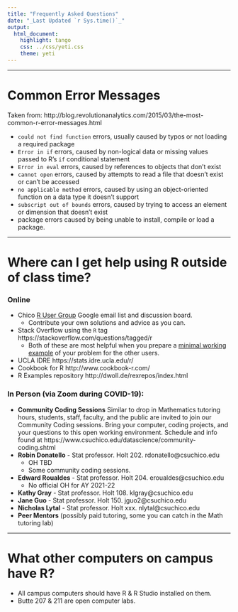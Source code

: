 ```yaml
---
title: "Frequently Asked Questions"
date: "_Last Updated `r Sys.time()`_"
output:   
  html_document:
    highlight: tango
    css: ../css/yeti.css
    theme: yeti
---
```


----

# Common Error Messages
Taken from: http://blog.revolutionanalytics.com/2015/03/the-most-common-r-error-messages.html

* `could not find function` errors, usually caused by typos or not loading a required package
* `Error in if` errors, caused by non-logical data or missing values passed to R's `if` conditional statement
* `Error in eval` errors, caused by references to objects that don't exist
* `cannot open` errors, caused by attempts to read a file that doesn't exist or can't be accessed
* `no applicable method` errors, caused by using an object-oriented function on a data type it doesn't support
* `subscript out of bounds` errors, caused by trying to access an element or dimension that doesn't exist
* package errors caused by being unable to install, compile or load a package.
    
----

# Where can I get help using R outside of class time? 

### Online
* Chico [R User Group](https://groups.google.com/forum/#!forum/chico-rug) Google email list and discussion board. 
    - Contribute your own solutions and advice as you can. 
* Stack Overflow using the `R` tag https://stackoverflow.com/questions/tagged/r 
    - Both of these are most helpful when you prepare a [minimal working example](http://stackoverflow.com/questions/5963269/how-to-make-a-great-r-reproducible-example) of your problem for the other users. 
* UCLA IDRE https://stats.idre.ucla.edu/r/ 
* Cookbook for R http://www.cookbook-r.com/
* R Examples repository http://dwoll.de/rexrepos/index.html 


### In Person (via Zoom during COVID-19): 

* **Community Coding Sessions** 
Similar to drop in Mathematics tutoring hours, students, staff, faculty, and the public are invited to join our Community Coding sessions. Bring your computer, coding projects, and your questions to this open working environment. Schedule and info found at https://www.csuchico.edu/datascience/community-coding.shtml 
* **Robin Donatello** - Stat professor. Holt 202. rdonatello@csuchico.edu 
    - OH TBD
    - Some community coding sessions. 
* **Edward Roualdes** - Stat professor. Holt 204. eroualdes@csuchico.edu
    - No official OH for AY 2021-22 
* **Kathy Gray** - Stat professor. Holt 108. klgray@csuchico.edu
* **Jane Guo** - Stat professor. Holt 150. jguo2@csuchico.edu
* **Nicholas Lytal** - Stat professor. Holt xxx. nlytal@csuchico.edu
* **Peer Mentors** (possibly paid tutoring, some you can catch in the Math tutoring lab)
    
----

# What other computers on campus have R? 

* All campus computers should have R & R Studio installed on them. 
* Butte 207 & 211 are open computer labs.


    
   
    